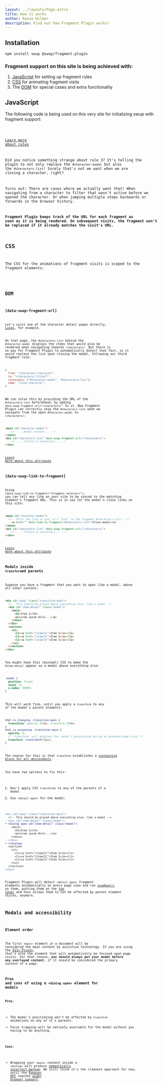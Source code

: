 ```yaml
---
layout: ../layouts/Page.astro
title: How it works
author: Rasso Hilber
description: Find out how Fragment Plugin works!
---
```





## Installation

```bash
npm install swup @swup/fragment-plugin
```

### Fragment support on this site is being achieved with:

1. [JavaScript](#javascript) for setting up fragment rules
2. [CSS](#css) for animating fragment visits
3. The [DOM](#dom) for special cases and extra functionality

## JavaScript

The following code is being used on this very site for initializing swup with fragment support:

<Code code={JS} lang="js" />

[Learn more about rules](https://github.com/swup/fragment-plugin#rules)

Did you notice something strange about rule 3? It's telling the plugin to
not only replace the `#character-modal` but also the `#characters-list`! Surely that's
not we want when we are closing a character, right?

Turns out: There are cases where we actually want that! When navigating from a character to
filter that wasn't active before we opened the character. Or when jumping multiple steps backwards
or forwards in the browser history.

**Fragment Plugin keeps track of the URL for each fragment as soon as it is being rendered.
On subsequent visits, the fragment won't be replaced if it already matches the visit's URL.**

## CSS

The CSS for the animations of fragment visits is scoped to the fragment elements:

<Code code={CSS} lang="css" />

## DOM

### [data-swup-fragment-url]

Let's visit one of the character detail pages directly,
<a href="/character/luigi/" target="_blank">Luigi</a>, for example.

On that page, the `#characters-list` behind the `#character-modal` displays the items that would also be
rendered when navigating towards `/characters/`. But there is no way for Fragment Plugin to automatically
detect that fact, so it would replace the list upon closing the modal, following our third fragment rule:

```js
{
  from: "/character/:character",
  to: "/characters/:filter?",
  containers: ["#character-modal", "#characters-list"],
  name: "close-character",
}
```

We can solve this by providing the URL of the `#characters-list` beforehand, by adding
`data-swup-fragment-url="/characters/"` to it. Now Fragment Plugin can correctly skip the
`#characters-list` when we navigate from the open `#character-modal` to `/characters/`:

```html title="/character/luigi/index.html" 'data-swup-fragment-url="/characters/"'
<main id="character-modal">
	<!-- ...modal content... -->
</main>
<div id="characters-list" data-swup-fragment-url="/characters/">
	<!-- ...filters & characters... -->
</div>
```

[Learn more about this attribute](https://github.com/swup/fragment-plugin#fragment-url)

### [data-swup-link-to-fragment]

Using `[data-swup-link-to-fragment="<fragment-selector>"]`, you can tell any link on your site to be synced
to the matching element's fragment URL. This is in use for the modal's close links on this site:

```html title="/character/luigi/index.html" 'data-link-to-fragment="#characters-list"'
<main id="character-modal">
  <!-- Tells the link to sync it's `href` to the fragment #characters-list: -->
	<a href="" data-link-to-fragment="#characters-list">Close modal</a>
</main>
<div id="characters-list" data-swup-fragment-url="/characters/">
	<!-- ...filters & characters... -->
</div>
```

[Learn more about this attribute](https://github.com/swup/fragment-plugin#link-to-fragment)

### Modals inside `transform`ed parents

Suppose you have a fragment that you want to open like a modal, above all other content:

```html {10-15}
<div id="swup" class="transition-main">
  <!-- This should be placed above everything else, like a modal -->
  <div id="item-detail" class="modal">
    <main>
      <h1>Item 1</h1>
      <p>Lorem ipsum dolor...</p>
    </main>
  </div>
  <section>
    <ul>
      <li><a href="/item/1/">Item 1</a></li>
      <li><a href="/item/2/">Item 2</a></li>
      <li><a href="/item/3/">Item 3</a></li>
    </ul>
  </section>
</div>
```

You might have this (minimal) CSS to make the `#item-detail` appear as a modal above everything else:

```css
.modal {
  position: fixed;
  inset: 0;
  z-index: 99999;
}
```

This will work fine, until you apply a `transform` to any of the modal's parent elements:

```css {7}
html.is-changing .transition-main {
  transition: opacity 250ms, transform 250ms;
}
html.is-animating .transition-main {
  opacity: 0;
  /* `transform` will misplace the .modal's positioning during an animated page visit */
  transform: translateY(20px);
}
```

The reason for this is that `transform` establishes a [containing block for all descendants](https://www.w3.org/TR/css-transforms-1/#containing-block-for-all-descendants).

You have two options to fix this:

1. Don't apply CSS `transform`s to any of the parents of a modal
2. Use `<detail open>` for the modal:

```diff lang="html"
<div id="swup" class="transition-main">
  <!-- This should be placed above everything else, like a modal -->
- <div id="item-detail" class="modal">
+ <dialog open id="item-detail" class="modal">
    <main>
      <h1>Item 1</h1>
      <p>Lorem ipsum dolor...</p>
    </main>
- </div>
+ </dialog>
  <section>
    <ul>
      <li><a href="/item/1/">Item 1</a></li>
      <li><a href="/item/2/">Item 2</a></li>
      <li><a href="/item/3/">Item 3</a></li>
    </ul>
  </section>
</div>
```

Fragment Plugin will detect `<detail open>` fragment elements automatically on every page view and run [`showModal()`](https://developer.mozilla.org/en-US/docs/Web/API/HTMLDialogElement/showModal) on them, putting them on the [top layer](https://developer.mozilla.org/en-US/docs/Glossary/Top_layer) and thus allows them to not be affected by parent element styles, anymore.

## Modals and accessibility

### Element order

The first `<main>` element in a document will be considered the main content by assistive technology. If you are using the [A11y Plugin](https://swup.js.org/plugins/a11y-plugin/), that's also the element that will automatically be focused upon page visits. For that reason, **you should always put your modal before any overlayed content**, if it should be considered the primary content of a page.

### Pros and cons of using a `<dialog open>` element for modals

**Pros**:

- The modal's positioning won't be affected by `transform` animations on any of it's parents.
- Focus trapping will be natively available for the modal without you having to do anything.

**Cons**:

- Wrapping your `<main>` content inside a `<dialog>` will produce [semantically incorrect markup](https://stackoverflow.com/a/75007908/586823). We still think it's the cleanest approach for now, until the [Popover API](https://developer.mozilla.org/en-US/docs/Web/API/Popover_API) reaches [wider browser support](https://caniuse.com/?search=popover).
